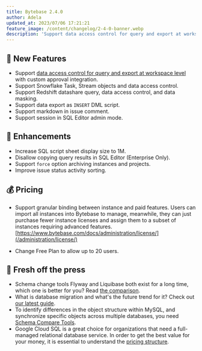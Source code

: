 ```yaml
---
title: Bytebase 2.4.0
author: Adela
updated_at: 2023/07/06 17:21:21
feature_image: /content/changelog/2-4-0-banner.webp
description: 'Support data access control for query and export at workspace level, and support custom approval'
---
```


## 🚀 New Features

- Support [data access control for query and export at workspace level](/security/database-permission/overview/) with custom approval integration.
- Support Snowflake Task, Stream objects and data access control.
- Support Redshift datashare query, data access control, and data masking.
- Support data export as `INSERT` DML script.
- Support markdown in issue comment.
- Support session in SQL Editor admin mode.

## 🎄 Enhancements

- Increase SQL script sheet display size to 1M.
- Disallow copying query results in SQL Editor (Enterprise Only).
- Support `force` option archiving instances and projects.
- Improve issue status activity sorting.

## 💰 Pricing

- Support granular binding between instance and paid features. Users can import all instances into Bytebase to manage, meanwhile, they can just purchase fewer instance licenses and assign them to a subset of instances requiring advanced features. [https://www.bytebase.com/docs/administration/license/](/administration/license/)

- Change Free Plan to allow up to 20 users.

## 📰 Fresh off the press

- Schema change tools Flyway and Liquibase both exist for a long time, which one is better for you? Read [the comparison](/blog/flyway-vs-liquibase/).
- What is database migration and what's the future trend for it? Check out [our latest guide](/blog/what-is-database-migration/).
- To identify differences in the object structure within MySQL, and synchronize specific objects across multiple databases, you need [Schema Compare Tools](/blog/top-mysql-schema-compare-tools/).
- Google Cloud SQL is a great choice for organizations that need a full-managed relational database service. In order to get the best value for your money, it is essential to understand the [pricing structure](/blog/understanding-google-cloud-sql-pricing/).

<IncludeBlock url="/docs/get-started/install/install-upgrade"></IncludeBlock>
